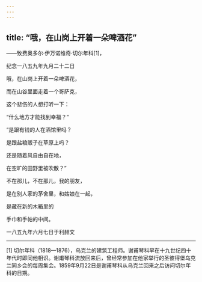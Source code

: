 ```yaml
---
---
---
```

title: “哦，在山岗上开着一朵啤酒花”
---




——致费奥多尔·伊万诺维奇·切尔年科[1]，

纪念一八五九年九月二十二日

哦，在山岗上开着一朵啤酒花，

而在山谷里面走着一个哥萨克，

这个悲伤的人想打听一下：

“什么地方才能找到幸福？”





“是跟有钱的人在酒馆里吗？

是跟盐粮贩子在草原上吗？

还是随着风自由自在地，

在空旷的田野里被吹散？”





不在那儿，不在那儿，我的朋友，

是在别人家的茅舍里，和姑娘在一起，

是藏在新的木箱里的

手巾和手帕的中间。

一八五九年六月七日于利赫文



* * *



[1] 切尔年科（1818—1876），乌克兰的建筑工程师。谢甫琴科早在十九世纪四十年代时即同他相识。谢甫琴科流放回来后，曾经常参加在他家举行的圣彼得堡乌克兰同乡会的每周集会。1859年9月22日是谢甫琴科从乌克兰回来之后访问切尔年科的日期。